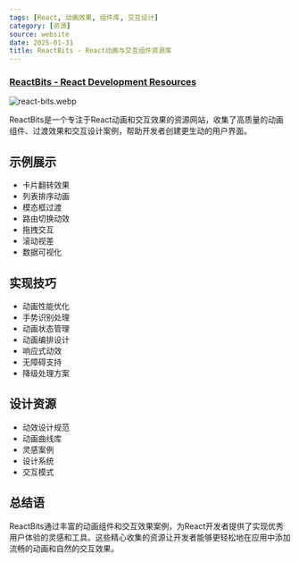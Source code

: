 ```yaml
---
tags: [React, 动画效果, 组件库, 交互设计]
category: [资源]
source: website
date: 2025-01-31
title: ReactBits - React动画与交互组件资源库
---
```


### [ReactBits - React Development Resources](https://www.reactbits.dev/)

![react-bits.webp](https://img.mengpeng.tech/i/2025/02/07/67a5efb759832.webp)

ReactBits是一个专注于React动画和交互效果的资源网站，收集了高质量的动画组件、过渡效果和交互设计案例，帮助开发者创建更生动的用户界面。

## 示例展示

- 卡片翻转效果
- 列表排序动画
- 模态框过渡
- 路由切换动效
- 拖拽交互
- 滚动视差
- 数据可视化

## 实现技巧
- 动画性能优化
- 手势识别处理
- 动画状态管理
- 动画编排设计
- 响应式动效
- 无障碍支持
- 降级处理方案

## 设计资源
- 动效设计规范
- 动画曲线库
- 灵感案例
- 设计系统
- 交互模式

## 总结语

ReactBits通过丰富的动画组件和交互效果案例，为React开发者提供了实现优秀用户体验的灵感和工具。这些精心收集的资源让开发者能够更轻松地在应用中添加流畅的动画和自然的交互效果。 